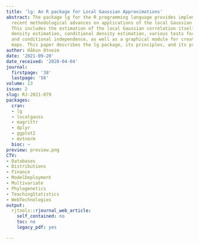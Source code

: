 ```yaml
---
title: 'lg: An R package for Local Gaussian Approximations'
abstract: The package lg for the R programming language provides implementations of
  recent methodological advances on applications of the local Gaussian correlation.
  This includes the estimation of the local Gaussian correlation itself, multivariate
  density estimation, conditional density estimation, various tests for independence
  and conditional independence, as well as a graphical module for creating dependence
  maps. This paper describes the lg package, its principles, and its practical use.
author: Håkon Otneim
date: '2021-09-20'
date_received: '2020-04-04'
journal:
  firstpage: '38'
  lastpage: '56'
volume: 13
issue: 2
slug: RJ-2021-079
packages:
  cran:
  - lg
  - localgauss
  - magrittr
  - dplyr
  - ggplot2
  - mvtnorm
  bioc: ~
preview: preview.png
CTV:
- Databases
- Distributions
- Finance
- ModelDeployment
- Multivariate
- Phylogenetics
- TeachingStatistics
- WebTechnologies
output:
  rjtools::rjournal_web_article:
    self_contained: no
    toc: no
    legacy_pdf: yes

---
```

